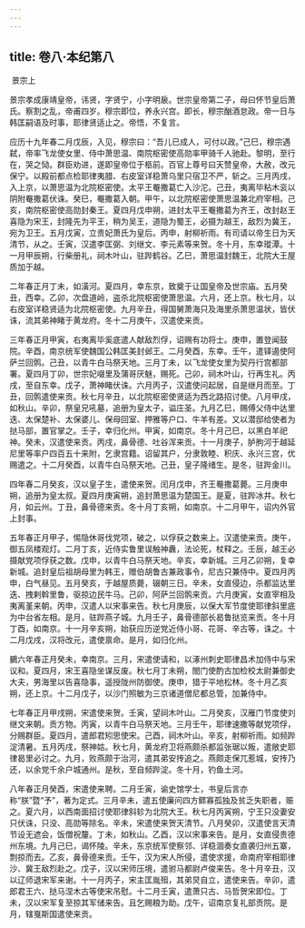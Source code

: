 ```yaml
---
---
---
```

title: 卷八·本纪第八
---

 景宗上

景宗孝成康靖皇帝，讳贤，字贤宁，小字明扆。世宗皇帝第二子，母曰怀节皇后萧氏。察割之乱，帝甫四岁。穆宗即位，养永兴宫。即长，穆宗酗酒怠政。帝一日与韩匡嗣语及时事，耶律贤适止之。帝悟，不复言。

应历十九年春二月戊辰，入见，穆宗曰：“吾儿已成人，可付以政。”己巳，穆宗遇弑，帝率飞龙使女里、侍中萧思温、南院枢密使高勋率甲骑千人驰赴。黎明，至行在，哭之恸。群臣劝进，遂即皇帝位于柩前。百官上尊号曰天赞皇帝，大赦，改元保宁。以殿前都点检耶律夷腊、右皮室详稳萧乌里只宿卫不严，斩之。三月丙戌，入上京，以萧思温为北院枢密使。太平王罨撒葛亡入沙沱。己丑，夷离毕粘木衮以阴附罨撒葛伏诛。癸巳，罨撒葛入朝。甲午，以北院枢密使萧思温兼北府宰相。己亥，南院枢密使高勋封秦王。夏四月戊申朔，进封太平王罨撒葛为齐王，改封赵王喜隐为宋王，封隆先为平王，稍为吴王，道隐为蜀王，必摄为越王，敌烈为冀王，宛为卫王。五月戊寅，立贵妃萧氏为皇后。丙申，射柳祈雨。有司请以帝生日为天清节，从之。壬寅，汉遣李匡弼、刘继文、李元素等来贺。冬十月，东幸瑽潭。十一月甲辰朔，行柴册礼，祠木叶山，驻跸鹤谷。乙巳，萧思温封魏王，北院大王屋质加于越。

二年春正月丁未，如潢河。夏四月，幸东京，致奠于让国皇帝及世宗庙。五月癸丑，西幸。乙卯，次盘道岭，盗杀北院枢密使萧思温。六月，还上京。秋七月，以右皮室详稳贤适为北院枢密使。九月辛丑，得国舅萧海只及海里杀萧思温状，皆伏诛，流其弟神睹于黄龙府。冬十二月庚午，汉遣使来贡。

三年春正月甲寅，右夷离毕奚底遣人献敌烈俘，诏赐有功将士。庚申，置登闻鼓院。辛酉，南京统军使魏国公韩匡美封邺王。二月癸酉，东幸。壬午，遣铎遏使阿萨兰回鹘。己丑，以青牛白马祭天地。三月丁未，以飞龙使女里为契丹行宫都部署。夏四月丁卯，世宗妃啜里及蒲哥厌魅，赐死。己卯，祠木叶山，行再生礼。丙戌，至自东幸。戊子，萧神睹伏诛。六月丙子，汉遣使问起居，自是继月而至。丁丑，回鹘遣使来贡。秋七月辛丑，以北院枢密使贤适为西北路招讨使。八月甲戌，如秋山。辛卯，祭皇兄吼墓，追册为皇太子，谥庄圣。九月乙巳，赐傅父侍中达里迭、太保楚补、太保婆儿、保母回室、押雅等户口、牛羊有差。又以潜邸给使者为挞马部，置官掌之。壬子，幸归化州。甲寅，如南京。冬十月己巳，以黑白羊祀神。癸未，汉遣使来贡。丙戌，鼻骨德、吐谷浑来贡。十一月庚子，胪朐河于越延尼里等率户四百五十来附，乞隶宫籍。诏留其户，分隶敦睦、积庆、永兴三宫，优赐遣之。十二月癸酉，以青牛白马祭天地。己丑，皇子隆绪生。是冬，驻跸金川。

四年春二月癸亥，汉以皇子生，遣使来贺。闰月戊申，齐王罨撒葛薨。三月庚申朔，追册为皇太叔。夏四月庚寅朔，追封萧思温为楚国王。是夏，驻跸冰井。秋七月，如云州。丁丑，鼻骨德来贡。冬十月丁亥朔，如南京。十二月甲午，诏内外官上封事。

五年春正月甲子，惕隐休哥伐党项，破之，以俘获之数来上。汉遣使来贡。庚午，御五凤楼观灯。二月丁亥，近侍实鲁里误触神纛，法论死，杖释之。壬辰，越王必摄献党项俘获之数。戊申，以青牛白马祭天地。辛亥，幸新城。三月乙卯朔，复幸新城。追封皇后祖胡母里为韩王，赠伯胡鲁古兼政事令，尼古只兼侍中。夏四月丙申，白气昼见。五月癸亥，于越屋质薨，辍朝三日。辛未，女直侵边，杀都监达里迭、拽剌斡里鲁，驱掠边民牛马。己卯，阿萨兰回鹘来贡。六月庚寅，女直宰相及夷离堇来朝。丙申，汉遣人以宋事来告。秋七月庚辰，以保大军节度使耶律斜里底为中台省左相。是月，驻跸燕子城。九月壬子，鼻骨德部长曷鲁挞览来贡。冬十月丁酉，如南京。十一月辛亥朔，始获应历逆党近侍小哥、花哥、辛古等，诛之。十二月戊戌，汉将改元，遣使禀命。是月，如归化州。

鵩六年春正月癸未，幸南京。三月，宋遣使请和，以涿州刺史耶律昌术加侍中与宋议和。夏四月，宋王喜隐坐谋反废。秋七月丁未朔，閤门使酌古加检校太尉兼御史大夫，男海里以告喜隐事，遥授陇州防御使。庚申，猎于平地松林。冬十月乙亥朔，还上京。十二月戊子，以沙门照敏为三京诸道僧尼都总管，加兼侍中。

七年春正月甲戌朔，宋遣使来贺。壬寅，望祠木叶山。二月癸亥，汉雁门节度使刘继文来朝。贡方物。丙寅，以青牛白马祭天地。三月壬午，耶律速撒等献党项俘，分赐群臣。夏四月，遣郎君矧思使宋。己酉，祠木叶山。辛亥，射柳祈雨。如频跸淀清暑。五月丙戌，祭神姑。秋七月，黄龙府卫将燕颇杀都监张琚以叛，遣敞史耶律曷里必讨之。九月，败燕颇于治河，遣其弟安抟追之。燕颇走保兀惹城，安抟乃还，以余党千余户城通州。是秋，至自频跸淀。冬十月，钓鱼土河。

八年春正月癸酉，宋遣使来聘。二月壬寅，谕史馆学士，书皇后言亦称“朕”暨“予”，著为定式。三月辛未，遣五使廉问四方鳏寡孤独及贫乏失职者，赈之。夏六月，以西南面招讨使耶律斜轸为北院大王。秋七月丙寅朔，宁王只没妻安只伏诛，只没、高勋等除名。辛未，宋遣使来贺天清节。八月癸卯，汉遣使言天清节设无遮会，饭僧祝釐。丁未，如秋山。乙酉，汉以宋事来告。是月，女直侵贵德州东境。九月己巳，谒怀陵。辛未，东京统军使察邻、详稳涸奏女直袭归州五寨，剽掠而去。乙亥，鼻骨德来贡。壬午，汉为宋人所侵，遣使求援，命南府宰相耶律沙、冀王敌烈赴之。戊子，汉以宋师压境，遣驸马都尉卢俊来告。冬十月辛丑，汉以辽师退宋军来谢。十一月丙子，宋主匡胤殂，其弟炅自立，遣使来告。辛卯，遣郎君王六、挞马涅木古等使宋吊慰。十二月壬寅，遣萧只古、马哲贺宋即位。丁未，汉以宋军复至掠其军储来告。且乞赐粮为助。戊午，诏南京复礼部贡院。是月，辖戛斯国遣使来贡。

